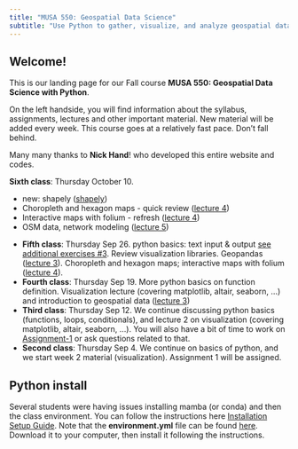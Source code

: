 ```yaml
---
title: "MUSA 550: Geospatial Data Science"
subtitle: "Use Python to gather, visualize, and analyze geospatial data with an urban planning and public policy focus"
---
```


## Welcome!

This is our landing page for our Fall course **MUSA 550: Geospatial Data Science with Python**.

On the left handside, you will find information about the syllabus, assignments, lectures and other important material. New material will be added every week. This course goes at a relatively fast pace. Don't fall behind.

Many many thanks to **Nick Hand**! who developed this entire website and codes. 

::: {.callout-important}
**Sixth class**: Thursday October 10.

  - new: shapely ([shapely](https://github.com/musa-550-fall-2024/shapely)) 
  - Choropleth and hexagon maps - quick review ([lecture 4](https://github.com/musa-550-fall-2024/week4)) 
  - Interactive maps with folium - refresh ([lecture 4](https://github.com/musa-550-fall-2024/week4))
  - OSM data, network modeling ([lecture 5](https://github.com/musa-550-fall-2024/week5))
:::


::: {.callout-note}
- **Fifth class**: Thursday Sep 26. python basics: text input & output [see additional exercises #3](https://github.com/musa-550-fall-2024/Additional-Exercises). Review visualization libraries. Geopandas ([lecture 3](https://github.com/musa-550-fall-2024/week3)). Choropleth and hexagon maps; interactive maps with folium ([lecture 4](https://github.com/musa-550-fall-2024/week4)).
- **Fourth class**: Thursday Sep 19. More python basics on function definition. Visualization lecture (covering matplotlib, altair, seaborn, ...) and introduction to geospatial data ([lecture 3](https://github.com/musa-550-fall-2024/week3))
- **Third class**: Thursday Sep 12. We continue discussing python basics (functions, loops, conditionals), and lecture 2 on visualization (covering matplotlib, altair, seaborn, ...). You will also have a bit of time to work on [Assignment-1](https://github.com/musa-550-fall-2024/assignment1) or ask questions related to that.
- **Second class**: Thursday Sep 4. We continue on basics of python, and we start week 2 material (visualization). Assignment 1 will be assigned.
:::

::: {.callout-warning}
## Python install
Several students were having issues installing mamba (or conda) and then the class environment. You can follow the instructions here [Installation Setup Guide](/resources/install). Note that the **environment.yml** file can be found [here](https://github.com/musa-550-fall-2024/course-materials/blob/master/environment.yml). Download it to your computer, then install it following the instructions.
:::
